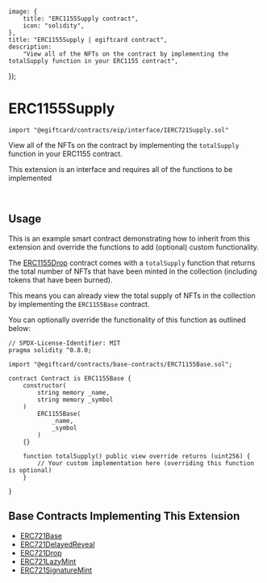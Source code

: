 
	image: {
		title: "ERC1155Supply contract",
		icon: "solidity",
	},
	title: "ERC1155Supply | egiftcard contract",
	description:
		"View all of the NFTs on the contract by implementing the totalSupply function in your ERC1155 contract",
});

# ERC1155Supply

```solidity
import "@egiftcard/contracts/eip/interface/IERC721Supply.sol"
```

View all of the NFTs on the contract by implementing the `totalSupply` function in your ERC1155 contract.

<Callout title="info" variant="info">

This extension is an interface and requires all of the functions to be implemented

</Callout>

<br />

<GithubButtonLink href="https://github.com/egiftcard/contracts/blob/main/contracts/eip/interface/IERC1155Supply.sol" />

## Usage

This is an example smart contract demonstrating how to inherit from this extension and override the functions to add (optional) custom functionality.

The [ERC1155Drop](/contracts/build/base-contracts/erc-1155/drop) contract comes with a `totalSupply`
function that returns the total number of NFTs that have been minted in the collection (including tokens that have been burned).

This means you can already view the total supply of NFTs in the collection by implementing the `ERC1155Base` contract.

You can optionally override the functionality of this function as outlined below:

```solidity
// SPDX-License-Identifier: MIT
pragma solidity ^0.8.0;

import "@egiftcard/contracts/base-contracts/ERC71155Base.sol";

contract Contract is ERC1155Base {
    constructor(
        string memory _name,
        string memory _symbol
    )
        ERC1155Base(
            _name,
            _symbol
        )
    {}

    function totalSupply() public view override returns (uint256) {
        // Your custom implementation here (overriding this function is optional)
    }

}
```

## Base Contracts Implementing This Extension

- [ERC721Base](/contracts/build/base-contracts/erc-721/base)
- [ERC721DelayedReveal](/contracts/build/base-contracts/erc-721/delayed-reveal)
- [ERC721Drop](/contracts/build/base-contracts/erc-721/drop)
- [ERC721LazyMint](/contracts/build/base-contracts/erc-721/lazy-mint)
- [ERC721SignatureMint](/contracts/build/base-contracts/erc-721/signature-mint)
